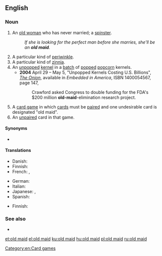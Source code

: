 {{also|Old Maid}}
==English==
{{wikipedia|lang=en}}

===Noun===
{{en-noun|head=[[old]] [[maid]]}}

# {{lb|en|pejorative}} An [[old woman]] who has never married; a [[spinster]].
#: ''If she is looking for the perfect man before she marries, she'll be an '''old maid'''.''
# A particular kind of [[periwinkle]].
# A particular kind of [[zinnia]].
# An [[unpopped]] [[kernel]] in a [[batch]] of [[pop]]ped [[popcorn]] kernels.
#* '''2004''' April 29 – May 5, "Unpopped Kernels Costing U.S. Billions", ''[[w:The Onion|The Onion]]'', available in ''Embedded in America'', ISBN 1400054567, page 147,
#*: Crawford asked Congress to double funding for the FDA's $200 million '''old-maid'''-elimination research project.
# A [[card game]] in which [[card]]s must be [[pair]]ed and one undesirable card is designated "old maid".
# An [[unpaired]] card in that game.

====Synonyms====
* {{sense|old unmarried woman}} {{l|en|spinster}}

====Translations====
{{trans-see|elderly unmarried woman|spinster}}

{{trans-top|card game}}
* Danish: {{t|da|Sorte Per}}
* Finnish: {{t|fi|mustapekka}}
* French: {{t+|fr|pouilleux|m}}, {{t+|fr|vieux garçon|m}}
{{trans-mid}}
* German: {{t|de|Schwarzer Peter|m}}
* Italian: {{t+|it|asino|m}}
* Japanese: {{t|ja|婆抜き|sc=Jpan}}, {{t|ja|ババ抜き|tr=babanuki|sc=Jpan}}
* Spanish: {{t|es|culo sucio|m}}
{{trans-bottom}}

{{trans-top|unpaired card}}
* Finnish: {{t|fi|Musta Pekka}}
{{trans-mid}}
{{trans-bottom}}

===See also===
* {{l|en|Old Maid}}

[[Category:en:Card games]]
[[et:old maid]]
[[el:old maid]]
[[ku:old maid]]
[[hu:old maid]]
[[pl:old maid]]
[[ru:old maid]]